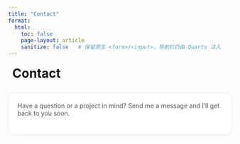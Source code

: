 ```yaml
---
title: "Contact"
format:
  html:
    toc: false
    page-layout: article
    sanitize: false   # 保留原生 <form>/<input>，导航栏仍由 Quarto 注入
---
```


<link rel="stylesheet" href="https://cdn.jsdelivr.net/npm/bootstrap-icons@1.11.3/font/bootstrap-icons.min.css">

<style>
  .contact-hero{display:flex;align-items:center;gap:.6rem;margin:1.2rem 0 1.6rem}
  .contact-hero .bi{font-size:1.6rem}
  .contact-card{max-width:720px;margin:0 auto;padding:1.25rem 1.25rem 1.6rem;border:1px solid #e9ecef;border-radius:14px;box-shadow:0 2px 10px rgba(0,0,0,.03);background:#fff}
  .form-row{display:grid;grid-template-columns:1fr 1fr;gap:1rem}
  .form-row + .form-row,.form-row + .form-group{margin-top:1rem}
  .form-group{display:flex;flex-direction:column}
  label{font-weight:600;margin-bottom:.35rem}
  input,textarea,select{padding:.65rem .75rem;border:1px solid #ced4da;border-radius:10px;font-size:1rem}
  textarea{min-height:160px;resize:vertical}
  .hint{color:#6c757d;font-size:.9rem;margin-top:.25rem}
  .actions{display:flex;gap:.75rem;align-items:center;margin-top:1.2rem;flex-wrap:wrap}
  .btn-primary{display:inline-flex;align-items:center;gap:.5rem;padding:.6rem 1rem;border-radius:999px;border:none;background:#0d6efd;color:#fff;font-weight:600;cursor:pointer}
  .btn-primary:hover{background:#0b5ed7}
  .btn-ghost{background:transparent;border:1px solid #ced4da;border-radius:999px;padding:.55rem .9rem;cursor:pointer}
  .status{margin-top:.8rem;font-weight:600;min-height:1.2em}
  .status.ok{color:#198754}.status.err{color:#dc3545}
  .visually-hidden{position:absolute;left:-10000px;top:auto;width:1px;height:1px;overflow:hidden}
  @media (max-width:640px){.form-row{grid-template-columns:1fr}}
</style>

<div class="contact-hero">
  <i class="bi bi-card-text" aria-hidden="true"></i>
  <h1 style="margin:0;">Contact</h1>
</div>

<div class="contact-card">
  <p style="margin-top:0;color:#555;">
    Have a question or a project in mind? Send me a message and I'll get back to you soon.
  </p>

  <!-- 使用你已配置的 Formspree 端点 -->
  <form id="contact-form" action="https://formspree.io/f/xldwjnqg" method="POST" novalidate accept-charset="UTF-8" autocomplete="on">
    <!-- anti spam 蜜罐 -->
    <div class="visually-hidden" aria-hidden="true">
      <label>Do not fill this out if you are human:
        <input type="text" name="_gotcha" tabindex="-1" autocomplete="off">
      </label>
    </div>

    <div class="form-row">
      <div class="form-group">
        <label for="name">Name <span aria-hidden="true">*</span></label>
        <input id="name" name="name" type="text" required placeholder="Your name" autocomplete="name" maxlength="80">
      </div>
      <div class="form-group">
        <label for="email">Email <span aria-hidden="true">*</span></label>
        <input id="email" name="email" type="email" required placeholder="you@example.com" autocomplete="email" inputmode="email">
      </div>
    </div>

    <div class="form-row">
      <div class="form-group">
        <label for="topic">Topic</label>
        <select id="topic" name="topic">
          <option value="General">General</option>
          <option value="Collaboration">Collaboration</option>
          <option value="Project Inquiry">Project Inquiry</option>
          <option value="Speaking/Workshop">Speaking / Workshop</option>
        </select>
      </div>
      <div class="form-group">
        <label for="subject">Subject <span aria-hidden="true">*</span></label>
        <input id="subject" name="subject" type="text" required placeholder="Short summary" maxlength="120">
      </div>
    </div>

    <div class="form-group">
      <label for="message">Message <span aria-hidden="true">*</span></label>
      <textarea id="message" name="message" required placeholder="Tell me a bit more..." spellcheck="true" maxlength="3000"></textarea>
      <div class="hint">I usually reply within 1&ndash;2 business days.</div>
    </div>

    <div class="form-group" style="margin-top:.6rem;">
      <label style="font-weight:500;">
        <input type="checkbox" name="consent" required>
        I consent to be contacted about my inquiry.
      </label>
    </div>

    <input type="hidden" name="source" value="contact.html">

    <div class="actions">
      <button class="btn-primary" type="submit">
        <i class="bi bi-send" aria-hidden="true"></i> Send Message
      </button>
      <a class="btn-ghost" href="mailto:yiweilu36@uci.edu?subject=Website%20Contact">Use Email Instead</a>
      <div id="status" class="status" role="status" aria-live="polite"></div>
    </div>
  </form>
</div>

<script>
  (function(){
    const form = document.getElementById('contact-form');
    const statusEl = document.getElementById('status');
    const submitBtn = form.querySelector('button[type="submit"]');
    const endpoint = form.getAttribute('action');

    function show(msg, ok=true){
      statusEl.textContent = msg;
      statusEl.className = 'status ' + (ok ? 'ok' : 'err');
    }

    form.addEventListener('submit', async function(e){
      e.preventDefault();
      if (!form.checkValidity()){ form.reportValidity(); return; }

      submitBtn.disabled = true;
      const orig = submitBtn.innerHTML;
      submitBtn.innerHTML = '<i class="bi bi-hourglass-split" aria-hidden="true"></i> Sending...';
      show('');

      try {
        const data = new FormData(form);
        const res = await fetch(endpoint, { method:'POST', body:data, headers:{'Accept':'application/json'} });

        if (res.ok) { form.reset(); show('Thanks! Your message has been sent.', true); }
        else {
          const err = await res.json().catch(()=>({}));
          show(err?.error || 'Something went wrong. Please try again or use email instead.', false);
        }
      } catch {
        show('Network error. Please try again or use email instead.', false);
      } finally {
        submitBtn.disabled = false;
        submitBtn.innerHTML = orig;
      }
    });
  })();
</script>
